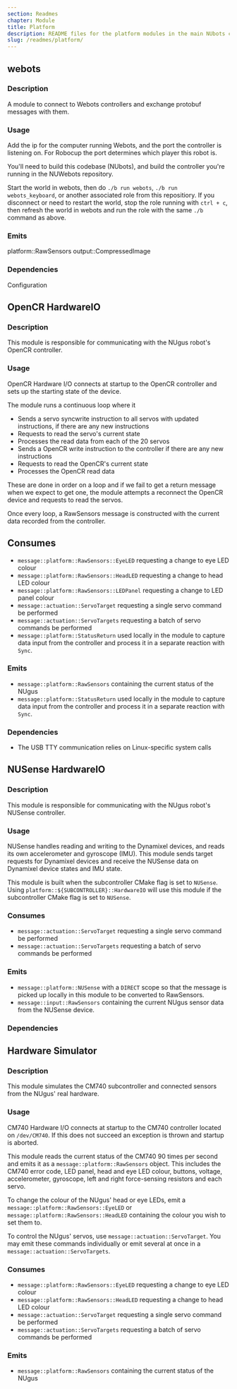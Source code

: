 ```yaml
---
section: Readmes
chapter: Module
title: Platform
description: README files for the platform modules in the main NUbots codebase
slug: /readmes/platform/
---
```


## webots

### Description

A module to connect to Webots controllers and exchange protobuf messages with them.

### Usage

Add the ip for the computer running Webots, and the port the controller is listening on. For Robocup the port determines
which player this robot is.

You'll need to build this codebase (NUbots), and build the controller you're running in the NUWebots repository.

Start the world in webots, then do `./b run webots`, `./b run webots_keyboard`, or another associated role from
this repositiory. If you disconnect or need to restart the world, stop the role running with `ctrl + c`, then refresh
the world in webots and run the role with the same `./b` command as above.

### Emits

platform::RawSensors
output::CompressedImage

### Dependencies

Configuration

## OpenCR HardwareIO

### Description

This module is responsible for communicating with the NUgus robot's OpenCR
controller.

### Usage

OpenCR Hardware I/O connects at startup to the OpenCR controller and sets up the starting state of the device.

The module runs a continuous loop where it

- Sends a servo syncwrite instruction to all servos with updated instructions, if there are any new instructions
- Requests to read the servo's current state
- Processes the read data from each of the 20 servos
- Sends a OpenCR write instruction to the controller if there are any new instructions
- Requests to read the OpenCR's current state
- Processes the OpenCR read data

These are done in order on a loop and if we fail to get a return message when we expect to get one, the module attempts a reconnect the OpenCR device and requests to read the servos.

Once every loop, a RawSensors message is constructed with the current data recorded from the controller.

## Consumes

- `message::platform::RawSensors::EyeLED` requesting a change to eye LED colour
- `message::platform::RawSensors::HeadLED` requesting a change to head LED colour
- `message::platform::RawSensors::LEDPanel` requesting a change to LED panel colour
- `message::actuation::ServoTarget` requesting a single servo command be performed
- `message::actuation::ServoTargets` requesting a batch of servo commands be performed
- `message::platform::StatusReturn` used locally in the module to capture data input from the controller and process it in a separate reaction with `Sync`.

### Emits

- `message::platform::RawSensors` containing the current status of the NUgus
- `message::platform::StatusReturn` used locally in the module to capture data input from the controller and process it in a separate reaction with `Sync`.

### Dependencies

- The USB TTY communication relies on Linux-specific system calls

## NUSense HardwareIO

### Description

This module is responsible for communicating with the NUgus robot's NUSense controller.

### Usage

NUSense handles reading and writing to the Dynamixel devices, and reads its own accelerometer and gyroscope (IMU). This module sends target requests for Dynamixel devices and receive the NUSense data on Dynamixel device states and IMU state.

This module is built when the subcontroller CMake flag is set to `NUSense`. Using `platform::${SUBCONTROLLER}::HardwareIO` will use this module if the subcontroller CMake flag is set to `NUSense`.

### Consumes

- `message::actuation::ServoTarget` requesting a single servo command be performed
- `message::actuation::ServoTargets` requesting a batch of servo commands be performed

### Emits

- `message::platform::NUSense` with a `DIRECT` scope so that the message is picked up locally in this module to be converted to RawSensors.
- `message::input::RawSensors` containing the current NUgus sensor data from the NUSense device.

### Dependencies

## Hardware Simulator

### Description

This module simulates the CM740 subcontroller and connected sensors from the NUgus' real hardware.

### Usage

CM740 Hardware I/O connects at startup to the CM740 controller located on
`/dev/CM740`. If this does not succeed an exception is thrown and startup is
aborted.

This module reads the current status of the CM740 90 times per second and
emits it as a `message::platform::RawSensors` object. This includes the CM740 error
code, LED panel, head and eye LED colour, buttons, voltage, accelerometer,
gyroscope, left and right force-sensing resistors and each servo.

To change the colour of the NUgus' head or eye LEDs, emit a
`message::platform::RawSensors::EyeLED` or `message::platform::RawSensors::HeadLED`
containing the colour you wish to set them to.

To control the NUgus' servos, use `message::actuation::ServoTarget`. You may
emit these commands individually or emit several at once in a `message::actuation::ServoTargets`.

### Consumes

- `message::platform::RawSensors::EyeLED` requesting a change to eye LED colour
- `message::platform::RawSensors::HeadLED` requesting a change to head LED colour
- `message::actuation::ServoTarget` requesting a single servo command be performed
- `message::actuation::ServoTargets` requesting a batch of servo commands be performed

### Emits

- `message::platform::RawSensors` containing the current status of the NUgus

